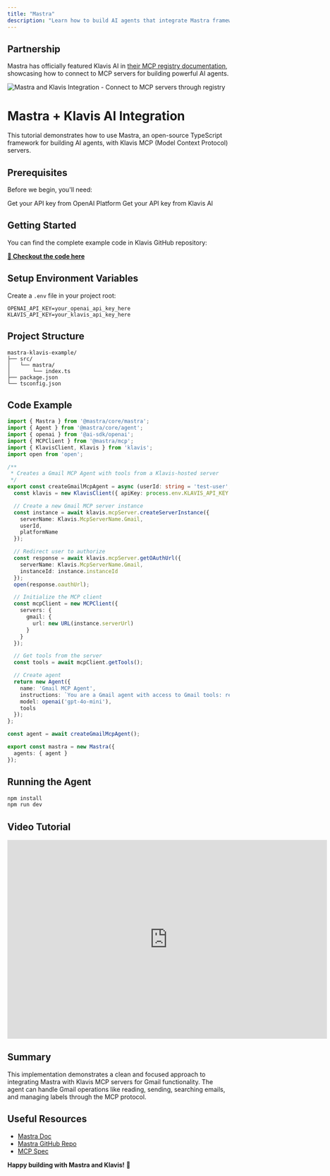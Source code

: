 ```yaml
---
title: "Mastra"
description: "Learn how to build AI agents that integrate Mastra framework with Klavis MCP Servers for enhanced functionality"
---
```


## Partnership

Mastra has officially featured Klavis AI in [their MCP registry documentation](https://mastra.ai/en/docs/tools-mcp/mcp-overview#connecting-to-an-mcp-registry), showcasing how to connect to MCP servers for building powerful AI agents.

<Frame>
  <img src="/images/ai-platform/mastra-klavis.png" alt="Mastra and Klavis Integration - Connect to MCP servers through registry" />
</Frame>

# Mastra + Klavis AI Integration

This tutorial demonstrates how to use Mastra, an open-source TypeScript framework for building AI agents, with Klavis MCP (Model Context Protocol) servers.

## Prerequisites

Before we begin, you'll need:

<CardGroup cols={2}>
  <Card title="OpenAI API Key" icon="key" href="https://platform.openai.com/api-keys">
    Get your API key from OpenAI Platform
  </Card>
  <Card title="Klavis AI API Key" icon="key" href="https://klavis.ai/">
    Get your API key from Klavis AI
  </Card>
</CardGroup>

## Getting Started

You can find the complete example code in Klavis GitHub repository:

**[📁 Checkout the code here](https://github.com/Klavis-AI/klavis/tree/main/examples/mastra)**

## Setup Environment Variables

Create a `.env` file in your project root:

```env
OPENAI_API_KEY=your_openai_api_key_here
KLAVIS_API_KEY=your_klavis_api_key_here
```

## Project Structure

```
mastra-klavis-example/
├── src/
│   └── mastra/
│       └── index.ts
├── package.json
└── tsconfig.json
```

## Code Example

```typescript
import { Mastra } from '@mastra/core/mastra';
import { Agent } from '@mastra/core/agent';
import { openai } from '@ai-sdk/openai';
import { MCPClient } from '@mastra/mcp';
import { KlavisClient, Klavis } from 'klavis';
import open from 'open';

/**
 * Creates a Gmail MCP Agent with tools from a Klavis-hosted server
 */
export const createGmailMcpAgent = async (userId: string = 'test-user', platformName: string = 'test-platform'): Promise<Agent> => {
  const klavis = new KlavisClient({ apiKey: process.env.KLAVIS_API_KEY! });

  // Create a new Gmail MCP server instance
  const instance = await klavis.mcpServer.createServerInstance({
    serverName: Klavis.McpServerName.Gmail,
    userId,
    platformName
  });

  // Redirect user to authorize
  const response = await klavis.mcpServer.getOAuthUrl({
    serverName: Klavis.McpServerName.Gmail,
    instanceId: instance.instanceId
  });
  open(response.oauthUrl);

  // Initialize the MCP client
  const mcpClient = new MCPClient({
    servers: {
      gmail: {
        url: new URL(instance.serverUrl)
      }
    }
  });

  // Get tools from the server
  const tools = await mcpClient.getTools();

  // Create agent
  return new Agent({
    name: 'Gmail MCP Agent',
    instructions: `You are a Gmail agent with access to Gmail tools: read, send, search emails, and manage labels.`,
    model: openai('gpt-4o-mini'),
    tools
  });
};

const agent = await createGmailMcpAgent();

export const mastra = new Mastra({
  agents: { agent }
});
```

## Running the Agent

```bash
npm install
npm run dev
```

## Video Tutorial

<iframe
  width="725"
  height="450"
  src="https://www.youtube.com/embed/PkOVdIYD3u8"
  title="Mastra + Klavis AI Integration Tutorial"
  frameborder="0"
  allow="accelerometer; autoplay; clipboard-write; encrypted-media; gyroscope; picture-in-picture; web-share"
  allowfullscreen
></iframe>

## Summary

This implementation demonstrates a clean and focused approach to integrating Mastra with Klavis MCP servers for Gmail functionality. The agent can handle Gmail operations like reading, sending, searching emails, and managing labels through the MCP protocol.

## Useful Resources

- [Mastra Doc](https://mastra.ai/docs)
- [Mastra GitHub Repo](https://github.com/mastra-ai/mastra)
- [MCP Spec](https://modelcontextprotocol.io/)

**Happy building with Mastra and Klavis!** 🚀 